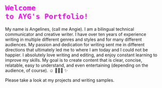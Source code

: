 # <code style="color: magenta">Welcome to AYG's Portfolio!</code> 

My name is Angelines, (call me Angie). I am a bilingual technical communicator and creative writer. I have over ten years of experience writing in multiple different genres and styles and for many different audiences. My passion and dedication for writing sent me in different directions that ultimately led me to where I am today and I could not be happier. I absolutely love writing and editing, and enjoy constant learning to improve my skills. My goal is to create content that is clear, concise, relatable, easy to understand, and even entertaining (depending on the audience, of course). ☺️ 👩🏽‍💻 ✨

Please take a look at my projects and writing samples.







